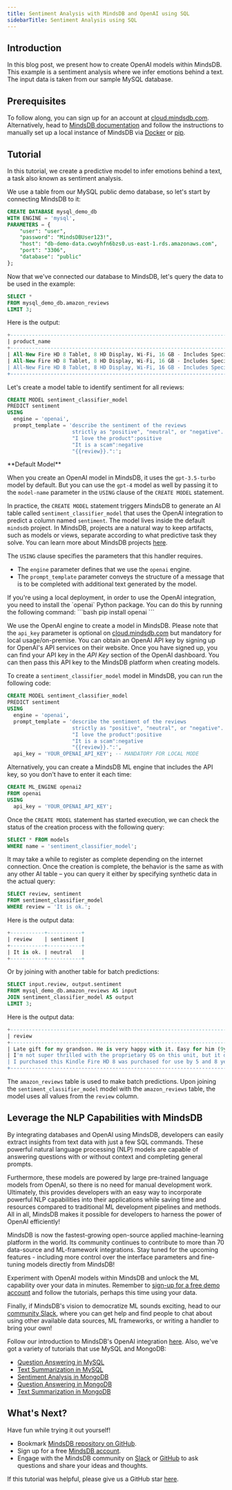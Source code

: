 ```yaml
---
title: Sentiment Analysis with MindsDB and OpenAI using SQL
sidebarTitle: Sentiment Analysis using SQL
---
```


## Introduction

In this blog post, we present how to create OpenAI models within MindsDB. This example is a sentiment analysis where we infer emotions behind a text. The input data is taken from our sample MySQL database.

## Prerequisites

To follow along, you can sign up for an account at [cloud.mindsdb.com](https://cloud.mindsdb.com/register/nlp). Alternatively, head to [MindsDB documentation](https://docs.mindsdb.com/) and follow the instructions to manually set up a local instance of MindsDB via [Docker](/setup/self-hosted/docker) or [pip](/setup/self-hosted/pip/source).

## Tutorial

In this tutorial, we create a predictive model to infer emotions behind a text, a task also known as sentiment analysis.

We use a table from our MySQL public demo database, so let's start by connecting MindsDB to it:

```sql
CREATE DATABASE mysql_demo_db
WITH ENGINE = 'mysql',
PARAMETERS = {
    "user": "user",
    "password": "MindsDBUser123!",
    "host": "db-demo-data.cwoyhfn6bzs0.us-east-1.rds.amazonaws.com",
    "port": "3306",
    "database": "public"
};
```

Now that we've connected our database to MindsDB, let's query the data to be used in the example:

```sql
SELECT *
FROM mysql_demo_db.amazon_reviews
LIMIT 3;
```

Here is the output:

```sql
+-----------------------------------------------------------------------------------------+------------------------------------------------------------------------------------------------------+
| product_name                                                                            | review                                                                                               |
+-----------------------------------------------------------------------------------------+------------------------------------------------------------------------------------------------------+
| All-New Fire HD 8 Tablet, 8 HD Display, Wi-Fi, 16 GB - Includes Special Offers, Magenta | Late gift for my grandson. He is very happy with it. Easy for him (9yo ).                            |
| All-New Fire HD 8 Tablet, 8 HD Display, Wi-Fi, 16 GB - Includes Special Offers, Magenta | I'm not super thrilled with the proprietary OS on this unit, but it does work okay and does what I n |
| All-New Fire HD 8 Tablet, 8 HD Display, Wi-Fi, 16 GB - Includes Special Offers, Magenta | I purchased this Kindle Fire HD 8 was purchased for use by 5 and 8 yer old grandchildren. They basic |
+-----------------------------------------------------------------------------------------+------------------------------------------------------------------------------------------------------+
```

Let's create a model table to identify sentiment for all reviews:

```sql
CREATE MODEL sentiment_classifier_model
PREDICT sentiment
USING
  engine = 'openai',
  prompt_template = 'describe the sentiment of the reviews
                     strictly as "positive", "neutral", or "negative".
                     "I love the product":positive
                     "It is a scam":negative
                     "{{review}}.":';
```

<Info>
**Default Model**

When you create an OpenAI model in MindsDB, it uses the `gpt-3.5-turbo` model by default. But you can use the `gpt-4` model as well by passing it to the `model-name` parameter in the `USING` clause of the `CREATE MODEL` statement.
</Info>

In practice, the `CREATE MODEL` statement triggers MindsDB to generate an AI table called `sentiment_classifier_model` that uses the OpenAI integration to predict a column named `sentiment`. The model lives inside the default `mindsdb` project. In MindsDB, projects are a natural way to keep artifacts, such as models or views, separate according to what predictive task they solve. You can learn more about MindsDB projects [here](/sql/project).

The `USING` clause specifies the parameters that this handler requires.

- The `engine` parameter defines that we use the `openai` engine.
- The `prompt_template` parameter conveys the structure of a message that is to be completed with additional text generated by the model.

<Warning title = "Installing Dependencies for OpenAI Locally or On-Premises" icon = "triangle-exclamation" color="#fcd34dcc" >
If you're using a local deployment, in order to use the OpenAI integration, you need to install the `openai` Python package. You can do this by running the following command:
```bash
pip install openai
```
</Warning>

<Warning title = "Using OpenAI Locally or On-Premises" icon = "triangle-exclamation" color="#fcd34dcc" >

We use the OpenAI engine to create a model in MindsDB. Please note that the `api_key` parameter is optional on [cloud.mindsdb.com](https://cloud.mindsdb.com/register/nlp) but mandatory for local usage/on-premise. You can obtain an OpenAI API key by signing up for OpenAI's API services on their website. Once you have signed up, you can find your API key in the *API Key* section of the OpenAI dashboard. You can then pass this API key to the MindsDB platform when creating models.

To create a `sentiment_classifier_model` model in MindsDB, you can run the following code:

```sql
CREATE MODEL sentiment_classifier_model
PREDICT sentiment
USING
  engine = 'openai',
  prompt_template = 'describe the sentiment of the reviews
                     strictly as "positive", "neutral", or "negative".
                     "I love the product":positive
                     "It is a scam":negative
                     "{{review}}.":',
  api_key = 'YOUR_OPENAI_API_KEY'; -- MANDATORY FOR LOCAL MODE
```

Alternatively, you can create a MindsDB ML engine that includes the API key, so you don't have to enter it each time:

```sql
CREATE ML_ENGINE openai2
FROM openai
USING
  api_key = 'YOUR_OPENAI_API_KEY';
```

</Warning>

Once the `CREATE MODEL` statement has started execution, we can check the status of the creation process with the following query:

```sql
SELECT * FROM models
WHERE name = 'sentiment_classifier_model';
```

It may take a while to register as complete depending on the internet connection. Once the creation is complete, the behavior is the same as with any other AI table – you can query it either by specifying synthetic data in the actual query:

```sql
SELECT review, sentiment
FROM sentiment_classifier_model
WHERE review = 'It is ok.';
```

Here is the output data:

```sql
+-----------+-----------+
| review    | sentiment |
+-----------+-----------+
| It is ok. | neutral   |
+-----------+-----------+
```

Or by joining with another table for batch predictions:

```sql
SELECT input.review, output.sentiment
FROM mysql_demo_db.amazon_reviews AS input
JOIN sentiment_classifier_model AS output
LIMIT 3;
```

Here is the output data:

```sql
+------------------------------------------------------------------------------------------------------+-----------+
| review                                                                                               | sentiment |
+------------------------------------------------------------------------------------------------------+-----------+
| Late gift for my grandson. He is very happy with it. Easy for him (9yo ).                            | positive  |
| I'm not super thrilled with the proprietary OS on this unit, but it does work okay and does what I n | positive  |
| I purchased this Kindle Fire HD 8 was purchased for use by 5 and 8 yer old grandchildren. They basic | positive  |
+------------------------------------------------------------------------------------------------------+-----------+
```

The `amazon_reviews` table is used to make batch predictions. Upon joining the `sentiment_classifier_model` model with the `amazon_reviews` table, the model uses all values from the `review` column.

## Leverage the NLP Capabilities with MindsDB

By integrating databases and OpenAI using MindsDB, developers can easily extract insights from text data with just a few SQL commands. These powerful natural language processing (NLP) models are capable of answering questions with or without context and completing general prompts.

Furthermore, these models are powered by large pre-trained language models from OpenAI, so there is no need for manual development work. Ultimately, this provides developers with an easy way to incorporate powerful NLP capabilities into their applications while saving time and resources compared to traditional ML development pipelines and methods. All in all, MindsDB makes it possible for developers to harness the power of OpenAI efficiently!

MindsDB is now the fastest-growing open-source applied machine-learning platform in the world. Its community continues to contribute to more than 70 data-source and ML-framework integrations. Stay tuned for the upcoming features - including more control over the interface parameters and fine-tuning models directly from MindsDB!

Experiment with OpenAI models within MindsDB and unlock the ML capability over your data in minutes. Remember to [sign-up for a free demo account](https://cloud.mindsdb.com/register/nlp) and follow the tutorials, perhaps this time using your data.

Finally, if MindsDB's vision to democratize ML sounds exciting, head to our [community Slack](https://mindsdb.com/joincommunity), where you can get help and find people to chat about using other available data sources, ML frameworks, or writing a handler to bring your own!

Follow our introduction to MindsDB's OpenAI integration [here](https://mindsdb.com/blog/extract-insights-from-text-inside-databases-using-openai-gpt3-and-mindsdb-integration). Also, we've got a variety of tutorials that use MySQL and MongoDB:

- [Question Answering in MySQL](/nlp/question-answering-inside-mysql-with-openai)
- [Text Summarization in MySQL](/nlp/text-summarization-inside-mysql-with-openai)
- [Sentiment Analysis in MongoDB](/nlp/sentiment-analysis-inside-mongodb-with-openai)
- [Question Answering in MongoDB](/nlp/question-answering-inside-mongodb-with-openai)
- [Text Summarization in MongoDB](/nlp/text-summarization-inside-mongodb-with-openai)

## What's Next?

Have fun while trying it out yourself!

- Bookmark [MindsDB repository on GitHub](https://github.com/mindsdb/mindsdb).
- Sign up for a free [MindsDB account](https://cloud.mindsdb.com/register/nlp).
- Engage with the MindsDB community on [Slack](https://mindsdb.com/joincommunity) or [GitHub](https://github.com/mindsdb/mindsdb/discussions) to ask questions and share your ideas and thoughts.

If this tutorial was helpful, please give us a GitHub star [here](https://github.com/mindsdb/mindsdb).
